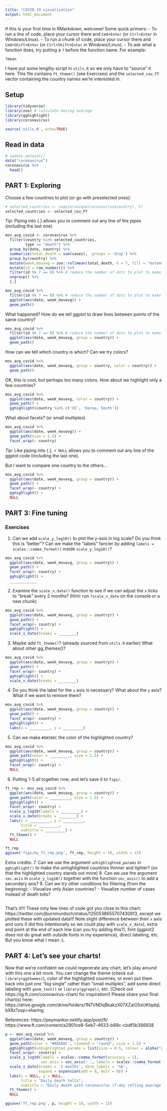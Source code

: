 ```yaml
---
title: "COVID-19 visualization"
output: html_document
---
```


If this is your first time in RMarkdown, welcome!
Some quick primers:
- To run a *line* of code, place your cursor there and `Cmd+Enter` (or `Ctrl+Enter` in Windows/Linux).
- To run a *chunk* of code, place your cursor there and `Cmd+Shift+Enter` (or `Ctrl+Shift+Enter` in Windows/Linux).
- To ask what a function does, try putting a `?` before the function name.
For example:
```r
?mean
```

I have put some lengthy script in `utils.R` so we only have to "source" it here.
This file contains `ft_theme()` (see Exercises) and 
the `selected_cou_FT` vector containing the country names we're interested in.

## Setup
```r
library(tidyverse)  
library(zoo) # calculate moving average
library(gghighlight)
library(coronavirus)

source('utils.R', echo=TRUE)
```

## Read in data

```r
# update_dataset()
data("coronavirus")
coronavirus %>% 
  head()
```

##  PART 1: Exploring

Choose a few countries to plot (or go with preselected ones):

```r
# selected_countries <- sample(unique(coronavirus$country), 5)
selected_countries <- selected_cou_FT
```

*Tip*: Piping into {.} allows you to comment out any line of the pipes
(including the last one).

```r
mov_avg_covid <- coronavirus %>%
  filter(country %in% selected_countries,
         type == "death") %>%
  group_by(date, country) %>%
  summarise(total_death = sum(cases), .groups = 'drop') %>%
  group_by(country) %>%
  mutate(week_movavg = zoo::rollmean(total_death, k = 7, fill = "extend")) %>%
  mutate(id = row_number()) %>% 
  filter(id %% 7 == 0) %>% # reduce the number of dots to plot to make ploting faster
  ungroup() %>% 
  {.}
```

```r
mov_avg_covid %>% 
  filter(id %% 7 == 0) %>% # reduce the number of dots to plot to make ploting faster
  ggplot(aes(date, week_movavg)) +
  geom_path() 
```

What happened?
How do we tell ggplot to draw lines between points of the same country?

```r
mov_avg_covid %>% 
  filter(id %% 7 == 0) %>% # reduce the number of dots to plot to make ploting faster
  ggplot(aes(date, week_movavg, group = country)) +
  geom_path()
```

How can we tell which country is which?
Can we try colors?

```r
mov_avg_covid %>% 
  ggplot(aes(date, week_movavg, group = country, color = country)) +
  geom_path()
```

OK, this is cool, but perhaps too many colors.
How about we highlight only a few countries?

```r
mov_avg_covid %>% 
  ggplot(aes(date, week_movavg, color = country)) +
  geom_path() +
  gghighlight(country %in% c('US', 'Korea, South'))
```

What about facets? (or small multiples)
```r
mov_avg_covid %>% 
  ggplot(aes(date, week_movavg)) +
  geom_path(size = 1.5) +
  facet_wrap(~ country)
```

*Tip*: Like piping into {.}, `+ NULL` allows you to comment out any line 
of the ggplot code (including the last one).

But I want to compare one country to the others...
```r
mov_avg_covid %>% 
  ggplot(aes(date, week_movavg, group = country)) +
  geom_path() +
  facet_wrap(~ country) +
  gghighlight() +
  NULL
```

## PART 3: Fine tuning
### Exercises

1. Can we add `scale_y_log10()` to plot the y-axis in log scale? 
Do you think this is "better"?
Can we make the "labels" fancier by 
adding `labels = scales::comma_format()` inside `scale_y_log10()`?
```r
mov_avg_covid %>% 
  ggplot(aes(date, week_movavg, group = country)) +
  geom_path() +
  facet_wrap(~ country) +
  gghighlight() +
  ____________
```

2. Examine the `scale_x_date()` function to see if we can adjust the `x` ticks 
to "break" every 2 months? 
(Hint: run `?scale_x_date` on the console or a new chunk)

```r
mov_avg_covid %>% 
  ggplot(aes(date, week_movavg, group = country)) +
  geom_path() +
  facet_wrap(~ country) +
  gghighlight() +
  scale_x_date(breaks = ________)
```

3. Maybe add `ft_theme()`? (already sourced from `utils.R` earlier)
What about other gg_themes()?
```r
mov_avg_covid %>% 
  ggplot(aes(date, week_movavg, group = country)) +
  geom_path() +
  facet_wrap(~ country) +
  gghighlight() +
  scale_x_date(breaks = ________)
```

4. Do you think the label for the `x` axis is necessary? 
What about the `y` axis? What if we want to remove them?
```r
mov_avg_covid %>% 
  ggplot(aes(date, week_movavg, group = country)) +
  geom_path() +
  facet_wrap(~ country) +
  gghighlight() +
  labs(x = _________, y = _________) 
```

5. Can we make `#0A508C` the color of the highlighted country?
```r
mov_avg_covid %>% 
  ggplot(aes(date, week_movavg, group = country)) +
  geom_path(color = _________, size = 1.5) +
  gghighlight() +
  facet_wrap(~ country) +
  NULL
```

6. Putting 1-5 all together now, and let's save it to `figs/`.

```r
ft_rep <- mov_avg_covid %>% 
  ggplot(aes(date, week_movavg, group = country)) +
  geom_path(color = _________, size = 1.5) +
  gghighlight() +
  facet_wrap(~ country) +
  scale_y_log10(labels = _________) +
  scale_x_date(breaks = ________) +
  labs(x = _________, y = _________,
       title = _________,
       subtitle = _________) +
  ft_theme() +
  NULL

ft_rep
ggsave('figs/my_ft_rep.png', ft_rep, height = 10, width = 15)
```

Extra credits:
7. Can we use the argument `unhighlighted_params` in `gghighlight()` to make the unhighlighted countries thinner and lighter? (so that the highlighted country stands out  more)
8. Can we use the argument `sec.axis` in `scale_y_log10()` together with the function `sec_axis()` to add a secondary axis?
9. Can we try other conditions for filtering (from the beginning):
- Visualize only Asian countries?
- Visualize number of cases instead of death tolls?

```r

```

That's it!!!
These only few lines of code got you close to this chart:
https://twitter.com/jburnmurdoch/status/1250538655707430913,
except we plotted these with updated data!!!
Note slight difference between their `x` axis and ours (I did this intentionally so we could play with `scale_x_date`), 
extra end point at the end of each line (can you try adding this?), 
font (ggplot2 does not do great with outside fonts in my experience),
direct labeling, etc.
But you know what I mean :).


## PART 4: Let's see your charts!

Now that we're confident we could regenerate any chart, let's play around with this one a bit more.
You can change the theme (check out `library(ggthemes)`), color of the highlighted countries, 
or even put them back into just one "big single" rather than "small multiples",
add some direct labeling with `geom_text()` or `library(ggrepel)`,
etc.
(Check out https://ig.ft.com/coronavirus-chart/ for inspiration!)
Please share your final chart(s) here:
https://drive.google.com/drive/folders/1N7VNDqBkakzX07XZaiO5xUKtqdqLbX8z?usp=sharing


References:
https://peymankor.netlify.app/post/ft/
https://www.ft.com/content/a2901ce8-5eb7-4633-b89c-cbdf5b386938





























































































































```r
p <- mov_avg_covid %>% 
  ggplot(aes(date, week_movavg, group = country)) +
  geom_path(color = '#0A508C', lineend = "round", size = 1.5) +
  gghighlight(unhighlighted_params = list(size = 0.5, colour = alpha("grey", 0.4))) +
  facet_wrap(~ country) +
  scale_y_log10(labels = scales::comma_format(accuracy = 1),
                sec.axis = sec_axis(~ ., labels = scales::comma_format(accuracy = 1))) +
  scale_x_date(breaks = '2 months', date_labels = '%b', 
               expand = expansion(add = 0, mult = 0)) +
  labs(x = NULL, y = NULL,
       title = "Daily death tolls",
       subtitle = "Daily death with coronavirus (7-day rolling average), by number of the days since 3 daily deaths first recorded") +
  ft_theme() +
  NULL

ggsave('ft_rep.png', p, height = 10, width = 15)
```
